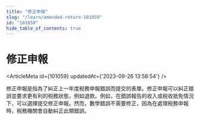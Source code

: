 ```yaml
---
title: "修正申報"
slug: "/learn/amended-return-101059"
id: "101059"
hide_table_of_contents: true
---
```



# 修正申報

<ArticleMeta id={101059} updatedAt={'2023-09-26 13:58:54'} />
<div className='border-solid border-b border-t-0 my-4 border-[var(--ifm-color-gray-300)]' />

修正申報是指為了糾正上一年度税務申報錯誤而提交的表單。修正申報可以糾正錯誤並要求更有利的税務狀態，例如退款。例如，在錯誤報告的收入或税收抵免情況下，可以選擇提交修正申報。然而，數學錯誤不需要修正，因為在處理税務申報時，税務機關會自動糾正此類錯誤。
